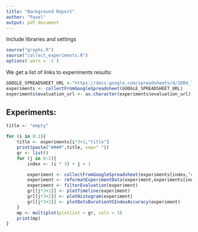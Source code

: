 ```yaml
---
title: "Background Report"
author: "Pavel"
output: pdf_document
---
```


Include libraries and settings

```r
source("graphs.R")
source("collect_experiments.R")
options( warn = -1 )
```

We get a list of links to experiments results:

```r
GOOGLE_SPREADSHEET_URL <-"https://docs.google.com/spreadsheets/d/1DR4_TytGVSE-KyaZGiSpRmd8Ep-wMotK1JxPcPkNBXg/edit#gid=0"
experiments <- collectFromGoogleSpreadsheet(GOOGLE_SPREADSHEET_URL)
experiments$evaluation_url <- as.character(experiments$evaluation_url)
```

## Experiments:

```r

title <- "empty"

for (i in 0:2){
	title <- experiments[i*3+1,"title"]
	print(paste("####",title, sep=" "))
	gr <- list()
	for (j in 0:2){
		index <- (i * 3) + j + 1

		experiment <- collectFromGoogleSpreadsheet(experiments[index,"evaluation_url"])
		experiment <- reformatExperimentData(experiment,experiments[index,"title"],experiments[index,"job_id"],experiments[index,"condition"])
		experiment <- filterEvaluation(experiment)
		gr[[j*3+1]] <- plotTimeline(experiment)
		gr[[j*3+2]] <- plotHistogram(experiment)
		gr[[j*3+3]] <- plotDotsDurationVSIndexAccuracy(experiment)
	}
	mp <- multiplot(plotlist = gr, cols = 3)
	print(mp)
}
```